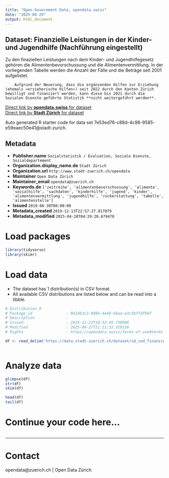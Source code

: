 ```yaml
---
title: "Open Government Data, opendata.swiss"
date: "2025-04-29"
output: html_document
---
```


## Dataset: Finanzielle Leistungen in der Kinder- und Jugendhilfe (Nachführung eingestellt)

Zu den finaziellen Leistungen nach dem Kinder- und Jugendhilfegesetz gehören die Alimentenbevorschussung und die Alimentenvermittlung. In der vorliegenden Tabelle werden die Anzahl der Fälle und die Beträge seit 2001 aufgelistet.

		Aufgrund der Neuerung, dass die ergänzenden Hilfen zur Erziehung (ehemals «erzieherische Hilfen») seit 2022 durch den Kanton Zürich bewilligt und finanziert werden, kann diese bis 2021 durch die Sozialen Dienste geführte Statistik **nicht weitergeführt werden**.


[Direct link by **opendata.swiss** for dataset](https://opendata.swiss/de/dataset/finanzielle-leistungen-in-der-kinder-und-jugendhilfe)<br>
[Direct link by **Stadt Zürich** for dataset](https://data.stadt-zuerich.ch/dataset/sd_sod_finanzielle_leistungen_kinder_und_jugendhilfe)

Auto generated R starter code for data set 7e53ed76-c88d-4c98-9585-e59eaec50e41@stadt-zurich.

## Metadata

- **Publisher.name** `Sozialstatistik / Evaluation, Soziale Dienste, Sozialdepartement`
- **Organization.display_name.de** `Stadt Zürich`
- **Organization.url** `http://www.stadt-zuerich.ch/opendata`
- **Maintainer** `Open Data Zürich`
- **Maintainer_email** `opendata@zuerich.ch`
- **Keywords.de** `['zeitreihe', 'alimentenbevorschussung', 'alimente', 'sozialhilfe', 'sachdaten', 'kinderhilfe', 'jugend', 'kinder', 'alimentenvermittlung', 'jugendhilfe', 'ruckerstattung', 'tabelle', 'alimentenstelle']`
- **Issued** `2019-06-30T00:00:00`
- **Metadata_created** `2019-12-13T22:57:27.817079`
- **Metadata_modified** `2025-04-28T04:29:20.679470`


# Load packages

```r

library(tidyverse)
library(skimr)

```

# Load data

-   The dataset has 1 distribution(s) in CSV format.
-   All available CSV distributions are listed below and can be read into a tibble.

```r

# Distribution 0
# Package_id               : 042db3c2-0896-4e49-b6aa-e3c5bffdf807
# Description              : 
# Issued                   : 2019-12-13T10:33:45.758086
# Modified                 : 2025-04-27T21:11:32.319156
# Rights                   : https://opendata.swiss/terms-of-use#terms_open

df <- read_delim('https://data.stadt-zuerich.ch/dataset/sd_sod_finanzielle_leistungen_kinder_und_jugendhilfe/download/sd_sod_finanzielle_leistungen_kinder_und_jugendhilfe.csv')



```

# Analyze data

```r

glimpse(df)
str(df)
skim(df)

head(df)
tail(df)

```

# Continue your code here...

```r

```

------------------------------------------------------------------------

# Contact

opendata@zuerich.ch | Open Data Zürich
